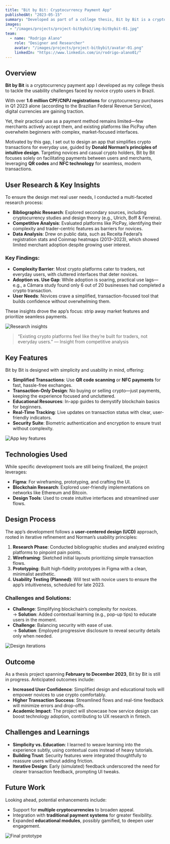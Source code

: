 ```yaml
---
title: "Bit by Bit: Cryptocurrency Payment App"
publishedAt: "2023-05-15"
summary: "Developed as part of a college thesis, Bit by Bit is a cryptocurrency payment app designed to simplify digital currency transactions for novices in Brazil. Inspired by the growing adoption of cryptocurrencies and the persistent complexity of existing platforms, this project aims to create a user-centered solution that bridges traditional finance and decentralized currencies."
images:
  - "/images/projects/project-bitbybit/img-bitbybit-01.jpg"
team:
  - name: "Rodrigo Alano"
    role: "Designer and Researcher"
    avatar: "/images/projects/project-bitbybit/avatar-01.png"
    linkedIn: "https://www.linkedin.com/in/rodrigo-alano01/"
---
```


## Overview

**Bit by Bit** is a cryptocurrency payment app I developed as my college thesis to tackle the usability challenges faced by novice crypto users in Brazil. 

With over **1.6 million CPF/CNPJ registrations** for cryptocurrency purchases in Q1 2023 alone (according to the Brazilian Federal Revenue Service), digital currencies are gaining traction. 

Yet, their practical use as a payment method remains limited—few merchants actively accept them, and existing platforms like PicPay often overwhelm beginners with complex, market-focused interfaces.

Motivated by this gap, I set out to design an app that simplifies crypto transactions for everyday use, guided by **Donald Norman’s principles of intuitive design**. Targeting novices and casual crypto holders, Bit by Bit focuses solely on facilitating payments between users and merchants, leveraging **QR codes** and **NFC technology** for seamless, modern transactions.

## User Research & Key Insights

To ensure the design met real user needs, I conducted a multi-faceted research process:

- **Bibliographic Research**: Explored secondary sources, including cryptocurrency studies and design theory (e.g., Ulrich, Boff & Ferreira).
- **Competitive Analysis**: Evaluated platforms like PicPay, identifying their complexity and trader-centric features as barriers for novices.
- **Data Analysis**: Drew on public data, such as Receita Federal’s registration stats and Coinmap heatmaps (2013–2023), which showed limited merchant adoption despite growing user interest.

### Key Findings:
- **Complexity Barrier**: Most crypto platforms cater to traders, not everyday users, with cluttered interfaces that deter novices.
- **Adoption vs. Use Gap**: While adoption is soaring, practical use lags—e.g., a Câmara study found only 6 out of 20 businesses had completed a crypto transaction.
- **User Needs**: Novices crave a simplified, transaction-focused tool that builds confidence without overwhelming them.

These insights drove the app’s focus: strip away market features and prioritize seamless payments.

![Research insights](/images/projects/project-bitbybit/img-02.jpg)

> “Existing crypto platforms feel like they’re built for traders, not everyday users.” — Insight from competitive analysis

## Key Features

Bit by Bit is designed with simplicity and usability in mind, offering:

- **Simplified Transactions**: Use **QR code scanning** or **NFC payments** for fast, hassle-free exchanges.
- **Transaction-Only Design**: No buying or selling crypto—just payments, keeping the experience focused and uncluttered.
- **Educational Resources**: In-app guides to demystify blockchain basics for beginners.
- **Real-Time Tracking**: Live updates on transaction status with clear, user-friendly indicators.
- **Security Suite**: Biometric authentication and encryption to ensure trust without complexity.

![App key features](/images/projects/project-bitbybit/img-03.jpg)

## Technologies Used

While specific development tools are still being finalized, the project leverages:

- **Figma**: For wireframing, prototyping, and crafting the UI.
- **Blockchain Research**: Explored user-friendly implementations on networks like Ethereum and Bitcoin.
- **Design Tools**: Used to create intuitive interfaces and streamlined user flows.

## Design Process

The app’s development follows a **user-centered design (UCD)** approach, rooted in iterative refinement and Norman’s usability principles:

1. **Research Phase**: Conducted bibliographic studies and analyzed existing platforms to pinpoint pain points.
2. **Wireframing**: Sketched initial layouts prioritizing simple transaction flows.
3. **Prototyping**: Built high-fidelity prototypes in Figma with a clean, minimalist aesthetic.
4. **Usability Testing (Planned)**: Will test with novice users to ensure the app’s intuitiveness, scheduled for late 2023.

### Challenges and Solutions:
- **Challenge**: Simplifying blockchain’s complexity for novices.  
  → **Solution**: Added contextual learning (e.g., pop-up tips) to educate users in the moment.
- **Challenge**: Balancing security with ease of use.  
  → **Solution**: Employed progressive disclosure to reveal security details only when needed.

![Design iterations](/images/projects/project-bitbybit/img-04.jpg)

## Outcome

As a thesis project spanning **February to December 2023**, Bit by Bit is still in progress. Anticipated outcomes include:

- **Increased User Confidence**: Simplified design and educational tools will empower novices to use crypto comfortably.
- **Higher Transaction Success**: Streamlined flows and real-time feedback will minimize errors and drop-offs.
- **Academic Impact**: The project will showcase how service design can boost technology adoption, contributing to UX research in fintech.

## Challenges and Learnings

- **Simplicity vs. Education**: I learned to weave learning into the experience subtly, using contextual cues instead of heavy tutorials.
- **Building Trust**: Security features were integrated thoughtfully to reassure users without adding friction.
- **Iterative Design**: Early (simulated) feedback underscored the need for clearer transaction feedback, prompting UI tweaks.

## Future Work

Looking ahead, potential enhancements include:
- Support for **multiple cryptocurrencies** to broaden appeal.
- Integration with **traditional payment systems** for greater flexibility.
- Expanded **educational modules**, possibly gamified, to deepen user engagement.

![Final prototype](/images/projects/project-bitbybit/img-05.jpg)